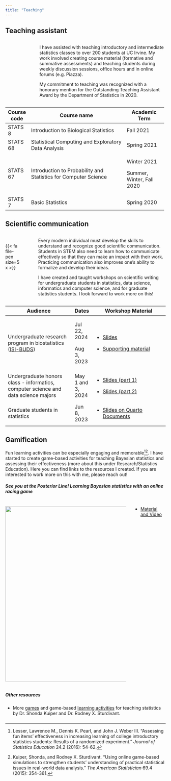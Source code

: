 ```yaml
---
title: "Teaching"
---
```


::: panel-tabset
## Teaching assistant

::: columns
::: {.column width="10%"}
<br>

<i class="fa-solid fa-person-chalkboard" style="font-size: 5vw;"></i>

:::

::: {.column width="4%"}
:::

::: {.column width="85%"}
I have assisted with teaching introductory and intermediate statistics classes to over 200 students at UC Irvine. My work involved creating course material (formative and summative assessments) and teaching students during weekly discussion sessions, office hours and in online forums (e.g. Piazza).

My commitment to teaching was recognized with a honorary mention for the Outstanding Teaching Assistant Award by the Department of Statistics in 2020.
:::
:::

+-------------+-----------------------------------------------------------------+---------------------------+
| Course code | Course name                                                     | Academic Term             |
+=============+=================================================================+===========================+
| STATS 8     | Introduction to Biological Statistics                           | Fall 2021                 |
+-------------+-----------------------------------------------------------------+---------------------------+
| STATS 68    | Statistical Computing and Exploratory Data Analysis             | Spring 2021               |
+-------------+-----------------------------------------------------------------+---------------------------+
| STATS 67    | Introduction to Probability and Statistics for Computer Science | Winter 2021               |
|             |                                                                 |                           |
|             |                                                                 | Summer, Winter, Fall 2020 |
+-------------+-----------------------------------------------------------------+---------------------------+
| STATS 7     | Basic Statistics                                                | Spring 2020               |
+-------------+-----------------------------------------------------------------+---------------------------+

## Scientific communication

::: columns
::: {.column width="10%"}
<br> {{< fa file-pen size=5x >}}
:::

::: {.column width="3%"}
:::

::: {.column width="85%"}
Every modern individual must develop the skills to understand and recognize good scientific communication. Students in STEM also need to learn how to communicate effectively so that they can make an impact with their work. Practicing communication also improves one's ability to formalize and develop their ideas.

I have created and taught workshops on scientific writing for undergraduate students in statistics, data science, informatics and computer science, and for graduate statistics students. I look forward to work more on this!
:::
:::

+--------------------------------------------------------------------------------------------------------------------+-------------------+----------------------------------------------------------------------------------------------------------------------------------+
| Audience                                                                                                           | Dates             | Workshop Material                                                                                                                |
+====================================================================================================================+===================+==================================================================================================================================+
| Undergraduate research program in biostatistics ([ISI-BUDS](https://isi-buds.github.io/website/){target="_blank"}) | Jul 22, 2024      | -   [Slides](https://isi-buds.github.io/writing-workshop-2024/slides-2024.html#/writing-a-data-analysis-report){target="_blank"} |
|                                                                                                                    |                   |                                                                                                                                  |
|                                                                                                                    | Aug 3, 2023       | -   [Supporting material](https://github.com/federicazoe/isibuds23-workshop-support){target="_blank"}                            |
+--------------------------------------------------------------------------------------------------------------------+-------------------+----------------------------------------------------------------------------------------------------------------------------------+
| Undergraduate honors class - informatics, computer science and data science majors                                 | May 1 and 3, 2024 | -   [Slides (part 1)](https://federicazoe.github.io/writing-ws-honors-sp24/slides-part-1){target="_blank"}                       |
|                                                                                                                    |                   |                                                                                                                                  |
|                                                                                                                    |                   | -   [Slides (part 2)](https://federicazoe.github.io/writing-ws-honors-sp24/slides-part-2){target="_blank"}                       |
+--------------------------------------------------------------------------------------------------------------------+-------------------+----------------------------------------------------------------------------------------------------------------------------------+
| Graduate students in statistics                                                                                    | Jun 8, 2023       | -   [Slides on Quarto Documents](https://federicazoe.github.io/brownbag-quarto-doc/slides/slides.html#/quarto-documents)         |
+--------------------------------------------------------------------------------------------------------------------+-------------------+----------------------------------------------------------------------------------------------------------------------------------+

## Gamification

Fun learning activities can be especially engaging and memorable[^1][^2]. I have started to create game-based activities for teaching Bayesian statistics and assessing their effectiveness (more about this under Research/Statistics Education). Here you can find links to the resources I created. If you are interested to work more on this with me, please reach out!

##### See you at the Posterior Line! Learning Bayesian statistics with an online racing game {#see}

::: {.columns .v-center-container}
::: {.column width="75%"}
![](files/teaching/posterior-line-diagram.png){fig-align="left" width="550"}
:::

::: {.column width="20%"}
-   [Material and Video](https://federicazoe.github.io/bayes-games/){target="_blank"}
:::
:::

##### Other resources

-   More [games](https://www.stat2games.sites.grinnell.edu/){target="_blank"} and game-based [learning activities](https://stat2labs.sites.grinnell.edu/){target="_blank"} for teaching statistics by Dr. Shonda Kuiper and Dr. Rodney X. Sturdivant.
:::

[^1]: Lesser, Lawrence M., Dennis K. Pearl, and John J. Weber III. "Assessing fun items' effectiveness in increasing learning of college introductory statistics students: Results of a randomized experiment." *Journal of Statistics Education* 24.2 (2016): 54-62.

[^2]: Kuiper, Shonda, and Rodney X. Sturdivant. "Using online game-based simulations to strengthen students’ understanding of practical statistical issues in real-world data analysis." *The American Statistician* 69.4 (2015): 354-361.

##### 
